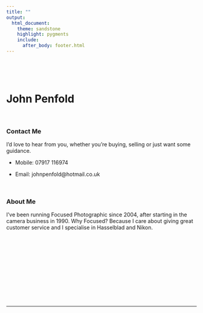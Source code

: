 ```yaml
---
title: ""
output:
  html_document:
    theme: sandstone
    highlight: pygments
    include:
      after_body: footer.html
---
```


<p>&nbsp;</p>
<p>&nbsp;</p>

# John Penfold

<p>&nbsp;</p>

### Contact Me

I'd love to hear from you, whether you're buying, selling or just want some guidance.

  * Mobile: 07917 116974
  
  * Email: johnpenfold@hotmail.co.uk 

<p>&nbsp;</p>

### About Me

I've been running Focused Photographic since 2004, after starting in the camera business in 1990. Why Focused? Because I care about giving great customer service and I specialise in Hasselblad and Nikon.

<p>&nbsp;</p>
<p>&nbsp;</p>
<p>&nbsp;</p>
<p>&nbsp;</p>
<p>&nbsp;</p>
<p>&nbsp;</p>

---